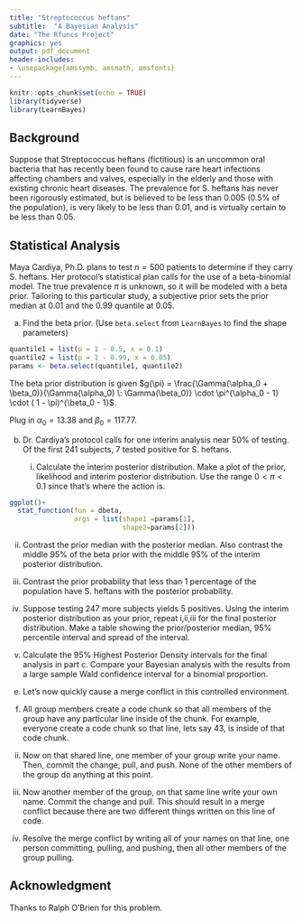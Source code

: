 ```yaml
---
title: "Streptococcus heftans"
subtitle:  "A Bayesian Analysis"
date: "The Rfuncs Project"
graphics: yes
output: pdf_document
header-includes: 
- \usepackage{amssymb, amsmath, amsfonts}
---
```


```r
knitr::opts_chunk$set(echo = TRUE)
library(tidyverse)
library(LearnBayes)
```


## Background

Suppose that Streptococcus heftans (fictitious) is an uncommon oral bacteria that has recently been found to cause rare heart infections affecting chambers and valves, especially in the elderly and those with existing chronic heart diseases. The prevalence for S. heftans has never been rigorously estimated, but is believed to be less than 0.005 (0.5% of the population), is very likely to be less than 0.01, and is virtually certain to be less than 0.05.

## Statistical Analysis

Maya Cardiya, Ph.D. plans to test $n=500$ patients to determine if they carry S. heftans. Her protocol's statistical plan calls for the use of a beta-binomial model. The true prevalence $\pi$ is unknown, so it will be modeled with a beta prior.  Tailoring to this particular study, a subjective prior sets the prior median at 0.01 and the 0.99 quantile at 0.05. 

a. Find the beta prior. (Use `beta.select` from `LearnBayes` to find the shape parameters)


```r
quantile1 = list(p = 1 - 0.5, x = 0.1)
quantile2 = list(p = 1 - 0.99, x = 0.05)
params <- beta.select(quantile1, quantile2)
```

The beta prior distribution is given $g(\pi) = \frac{\Gamma(\alpha_0 + \beta_0)}{\Gamma(\alpha_0) \: \Gamma(\beta_0)} \cdot \pi^{\alpha_0 - 1} \cdot ( 1 - \pi)^{\beta_0 - 1}$.

Plug in $\alpha_0 = 13.38$ and $\beta_0 = 117.77$.

\begin{align*}
g(\pi) &= \frac{\Gamma(\alpha_0 + \beta_0)}{\Gamma(\alpha_0) \: \Gamma(\beta_0)} \cdot \pi^{\alpha_0 - 1} \cdot ( 1 - \pi)^{\beta_0 - 1} \\
&= \frac{\Gamma(13.38 + 117.77)}{\Gamma(13.38) \: \Gamma(117.77)} \cdot \pi^{13.38 - 1} \cdot ( 1 - \pi)^{117.77 - 1} \\
&= \frac{\Gamma(131.15)}{\Gamma(13.38) \: \Gamma(117.77)} \cdot \pi^{12.38} \cdot ( 1 - \pi)^{116.77} \\
&= 8.046574\times 10^{18} \cdot \pi^{12.38} \cdot ( 1 - \pi)^{116.77} \\
\end{align*}


b. Dr. Cardiya's protocol calls for one interim analysis near 50\% of testing. Of the first 241 subjects, 7 tested positive for S. heftans. 

   i. Calculate the interim posterior distribution. Make a plot of the prior, likelihood and interim posterior distribution. Use the range $0 < \pi < 0.1$ since that's where the action is.

```r
ggplot()+
  stat_function(fun = dbeta,
                args = list(shape1 =params[1],
                            shape2=params[2]))
```

   ii. Contrast the prior median with the posterior median. Also contrast the middle 95\% of the beta prior with the middle 95\% of the interim posterior distribution. 


   iii. Contrast the prior probability that less than 1 percentage of the population have S. heftans with the posterior probability. 

c. Suppose testing 247 more subjects yields 5 positives. Using the interim posterior distribution as your prior, repeat i,ii,iii for the final posterior distribution. Make a table showing the prior/posterior median, 95\% percentile interval and spread of the interval.


d. Calculate the 95\% Highest Posterior Density intervals for the final analysis in part c. Compare your Bayesian analysis with the results from a large sample Wald confidence interval for a binomial proportion.

e. Let's now quickly cause a merge conflict in this controlled environment.
  
  i. All group members create a code chunk so that all members of the group have any particular line inside of the chunk. For example, everyone create a code chunk so that line, lets say 43, is inside of that code chunk. 
  
  ii. Now on that shared line, one member of your group write your name. Then, commit the change, pull, and push. None of the other members of the group do anything at this point.
  
  iii. Now another member of the group, on that same line write your own name. Commit the change and pull. This should result in a merge conflict because there are two different things written on this line of code. 
  
  iv. Resolve the merge conflict by writing all of your names on that line, one person committing, pulling, and pushing, then all other members of the group pulling.

## Acknowledgment

Thanks to Ralph O'Brien for this problem.
